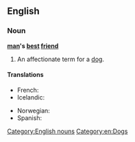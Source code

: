 ==English==

===Noun===
'''[[man]]'s [[best]] [[friend]]'''

# An affectionate term for a [[dog]].

====Translations====
{{trans-top|an affectionate term for a dog}}
* French: {{t+|fr|le meilleur ami de l’homme|m}}
* Icelandic: {{t-|is|besti vinur mannsins}}
{{trans-mid}}
* Norwegian: {{t-|no|menneskets beste venn|m}}
* Spanish: {{t-|es|el mejor amigo de un hombre|m}}
{{trans-bottom}}

[[Category:English nouns]]
[[Category:en:Dogs]]